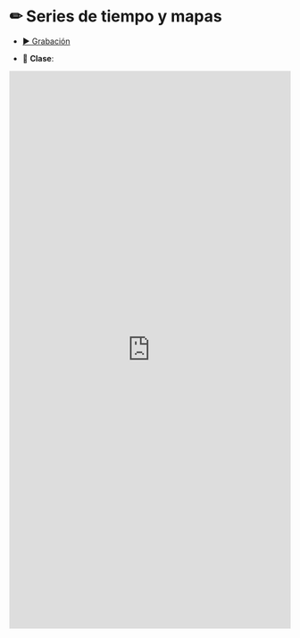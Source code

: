 # &#9999; Series de tiempo y mapas {-}

* <a href="https://www.google.cl" target="_blank">&#9654; Grabación</a>

* &#128196; **Clase**:

<iframe src="https://docs.google.com/gview?url=https://admisionyregistros.uc.cl/images/pdf/folletos_carreras/estadistica.pdf&embedded=true" style="width:100%; height:1000px;" frameborder="0">PDF de la clase</iframe>